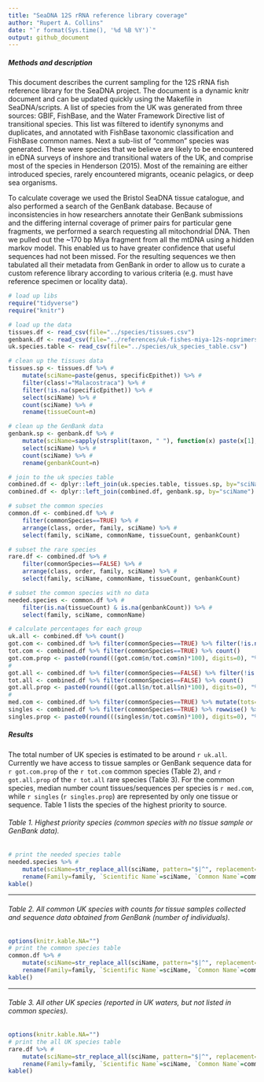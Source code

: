 ```yaml
---
title: "SeaDNA 12S rRNA reference library coverage"
author: "Rupert A. Collins"
date: "`r format(Sys.time(), '%d %B %Y')`"
output: github_document
---
```



##### Methods and description
This document describes the current sampling for the 12S rRNA fish reference library for the SeaDNA project. 
The document is a dynamic knitr document and can be updated quickly using the Makefile in SeaDNA/scripts.
A list of species from the UK was generated from three sources: GBIF, FishBase, and the Water Framework Directive list of transitional species.
This list was filtered to identify synonyms and duplicates, and annotated with FishBase taxonomic classification and FishBase common names.
Next a sub-list of "common" species was generated. 
These were species that we believe are likely to be encountered in eDNA surveys of inshore and transitional waters of the UK, and comprise most of the species in Henderson (2015).
Most of the remaining are either introduced species, rarely encountered migrants, oceanic pelagics, or deep sea organisms.


To calculate coverage we used the Bristol SeaDNA tissue catalogue, and also performed a search of the GenBank database. 
Because of inconsistencies in how researchers annotate their GenBank submissions and the differing internal coverage of primer pairs for particular gene fragments, we performed a search requesting all mitochondrial DNA.
Then we pulled out the ~170 bp Miya fragment from all the mtDNA using a hidden markov model. This enabled us to have greater confidence that useful sequences had not been missed. 
For the resulting sequences we then tabulated all their metadata from GenBank in order to allow us to curate a custom reference library according to various criteria (e.g. must have reference specimen or locality data).
<!-- NEED TO ALSO SEARCH GENBANK UNDER SYNONYMS, CHANGE/CHECK STREAKED GURNARD, INVESTIGATE REFSEQ SEQUENCES FOR REPETITION -->


```r
# load up libs
require("tidyverse")
require("knitr")
```


```r
# load up the data
tissues.df <- read_csv(file="../species/tissues.csv")
genbank.df <- read_csv(file="../references/uk-fishes-miya-12s-noprimers.csv")
uk.species.table <- read_csv(file="../species/uk_species_table.csv")
```


```r
# clean up the tissues data
tissues.sp <- tissues.df %>% #
    mutate(sciName=paste(genus, specificEpithet)) %>% #
    filter(class!="Malacostraca") %>% #
    filter(!is.na(specificEpithet)) %>% #
    select(sciName) %>% #
    count(sciName) %>% #
    rename(tissueCount=n)
```


```r
# clean up the GenBank data
genbank.sp <- genbank.df %>% #
    mutate(sciName=sapply(strsplit(taxon, " "), function(x) paste(x[1], x[2]))) %>% #
    select(sciName) %>% #
    count(sciName) %>% #
    rename(genbankCount=n)
```


```r
# join to the uk species table
combined.df <- dplyr::left_join(uk.species.table, tissues.sp, by="sciName")
combined.df <- dplyr::left_join(combined.df, genbank.sp, by="sciName")
```


```r
# subset the common species
common.df <- combined.df %>% #
    filter(commonSpecies==TRUE) %>% #
    arrange(class, order, family, sciName) %>% #
    select(family, sciName, commonName, tissueCount, genbankCount)
```

```r
# subset the rare species
rare.df <- combined.df %>% #
    filter(commonSpecies==FALSE) %>% #
    arrange(class, order, family, sciName) %>% #
    select(family, sciName, commonName, tissueCount, genbankCount)
```


```r
# subset the common species with no data
needed.species <- common.df %>% #
    filter(is.na(tissueCount) & is.na(genbankCount)) %>% #
    select(family, sciName, commonName)
```

```r
# calculate percentages for each group
uk.all <- combined.df %>% count()
got.com <- combined.df %>% filter(commonSpecies==TRUE) %>% filter(!is.na(tissueCount) | !is.na(genbankCount)) %>% count()
tot.com <- combined.df %>% filter(commonSpecies==TRUE) %>% count()
got.com.prop <- paste0(round(((got.com$n/tot.com$n)*100), digits=0), "%")
#
got.all <- combined.df %>% filter(commonSpecies==FALSE) %>% filter(!is.na(tissueCount) | !is.na(genbankCount)) %>% count()
tot.all <- combined.df %>% filter(commonSpecies==FALSE) %>% count()
got.all.prop <- paste0(round(((got.all$n/tot.all$n)*100), digits=0), "%")
#
med.com <- combined.df %>% filter(commonSpecies==TRUE) %>% mutate(tots=tissueCount+genbankCount) %>% summarise(m=median(tots,na.rm=TRUE))
singles <- combined.df %>% filter(commonSpecies==TRUE) %>% rowwise() %>% mutate(tots=sum(tissueCount,genbankCount, na.rm=TRUE)) %>% filter(tots==1) %>% count()
singles.prop <- paste0(round(((singles$n/tot.com$n)*100), digits=0), "%")
```

##### Results
The total number of UK species is estimated to be around `r uk.all`.
Currently we have access to tissue samples or GenBank sequence data for `r got.com.prop` of the `r tot.com` common species (Table 2), and `r got.all.prop` of the `r tot.all` rare species (Table 3).
For the common species, median number count tissues/sequences per species is `r med.com`, while `r singles` (`r singles.prop`) are represented by only one tissue or sequence.
Table 1 lists the species of the highest priority to source.


###### Table 1. Highest priority species (common species with no tissue sample or GenBank data).
```r
# print the needed species table
needed.species %>% #
    mutate(sciName=str_replace_all(sciName, pattern="$|^", replacement="*")) %>% #
    rename(Family=family, `Scientific Name`=sciName, `Common Name`=commonName) %>% #
kable()
```
---


###### Table 2. All common UK species with counts for tissue samples collected and sequence data obtained from GenBank (number of individuals).
```r
options(knitr.kable.NA="")
# print the common species table
common.df %>% #
    mutate(sciName=str_replace_all(sciName, pattern="$|^", replacement="*")) %>% #
    rename(Family=family, `Scientific Name`=sciName, `Common Name`=commonName, `Tissue Count`=tissueCount, `GenBank Count`=genbankCount) %>% #
kable()
```
---


###### Table 3. All other UK species (reported in UK waters, but not listed in common species).
```r
options(knitr.kable.NA="")
# print the all UK species table
rare.df %>% #
    mutate(sciName=str_replace_all(sciName, pattern="$|^", replacement="*")) %>% #
    rename(Family=family, `Scientific Name`=sciName, `Common Name`=commonName, `Tissue Count`=tissueCount, `GenBank Count`=genbankCount) %>% #
kable()
```

